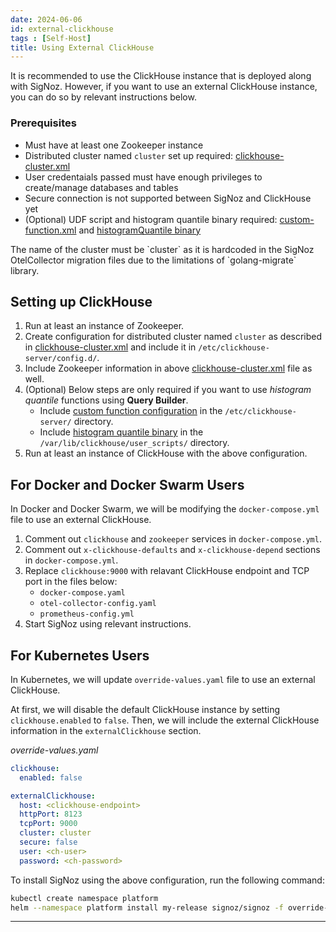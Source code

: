 ```yaml
---
date: 2024-06-06
id: external-clickhouse
tags : [Self-Host]
title: Using External ClickHouse
---
```


<SigNozCloud />

It is recommended to use the ClickHouse instance that is deployed along with SigNoz.
However, if you want to use an external ClickHouse instance, you can do so by relevant
instructions below.

### Prerequisites

- Must have at least one Zookeeper instance
- Distributed cluster named `cluster` set up required: [clickhouse-cluster.xml][3]
- User credentaials passed must have enough privileges to create/manage databases and tables
- Secure connection is not supported between SigNoz and ClickHouse yet
- (Optional) UDF script and histogram quantile binary required: [custom-function.xml][1]
and [histogramQuantile binary][2]

<Admonition type="info">
The name of the cluster must be `cluster` as it is hardcoded in the SigNoz OtelCollector
migration files due to the limitations of `golang-migrate` library.
</Admonition>

## Setting up ClickHouse

1. Run at least an instance of Zookeeper.
2. Create configuration for distributed cluster named `cluster` as described in
    [clickhouse-cluster.xml][3] and include it in `/etc/clickhouse-server/config.d/`.
3. Include Zookeeper information in above [clickhouse-cluster.xml][3] file as well.
4. (Optional) Below steps are only required if you want to use _histogram quantile_ 
    functions using **Query Builder**.
    - Include [custom function configuration][1] in the `/etc/clickhouse-server/` directory.
    - Include [histogram quantile binary][2] in the `/var/lib/clickhouse/user_scripts/` directory.
5. Run at least an instance of ClickHouse with the above configuration.

## For Docker and Docker Swarm Users

In Docker and Docker Swarm, we will be modifying the `docker-compose.yml` file to use an
external ClickHouse.

1. Comment out `clickhouse` and `zookeeper` services in `docker-compose.yml`.
2. Comment out `x-clickhouse-defaults` and `x-clickhouse-depend` sections
    in `docker-compose.yml`.
3. Replace `clickhouse:9000` with relavant ClickHouse endpoint and TCP port in the files below:
    - `docker-compose.yaml`
    - `otel-collector-config.yaml`
    - `prometheus-config.yml`
4. Start SigNoz using relevant instructions.

## For Kubernetes Users

In Kubernetes, we will update `override-values.yaml` file to use an external ClickHouse.

At first, we will disable the default ClickHouse instance by setting `clickhouse.enabled` to `false`.
Then, we will include the external ClickHouse information in the `externalClickhouse` section.

_override-values.yaml_

```yaml
clickhouse:
  enabled: false

externalClickhouse:
  host: <clickhouse-endpoint>
  httpPort: 8123
  tcpPort: 9000
  cluster: cluster
  secure: false
  user: <ch-user>
  password: <ch-password>
```

To install SigNoz using the above configuration, run the following command:

```bash
kubectl create namespace platform
helm --namespace platform install my-release signoz/signoz -f override-values.yaml
```

---

[1]: https://github.com/SigNoz/signoz/blob/main/deploy/docker/custom-function.xml
[2]: https://github.com/SigNoz/signoz/blob/main/deploy/docker/user_scripts/histogramQuantile
[3]: https://github.com/SigNoz/signoz/blob/main/deploy/docker/clickhouse-cluster.xml
